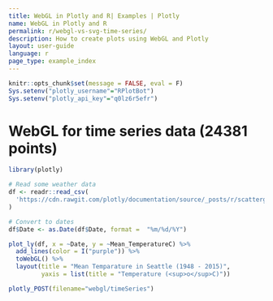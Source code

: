 ```yaml
---
title: WebGL in Plotly and R| Examples | Plotly
name: WebGL in Plotly and R
permalink: r/webgl-vs-svg-time-series/
description: How to create plots using WebGL and Plotly
layout: user-guide
language: r
page_type: example_index
---
```


```r
knitr::opts_chunk$set(message = FALSE, eval = F)
Sys.setenv("plotly_username"="RPlotBot")
Sys.setenv("plotly_api_key"="q0lz6r5efr")
```

# WebGL for time series data (24381 points)

```r
library(plotly)

# Read some weather data
df <- readr::read_csv(
  'https://cdn.rawgit.com/plotly/documentation/source/_posts/r/scattergl/weather-data.csv'
)

# Convert to dates
df$Date <- as.Date(df$Date, format =  "%m/%d/%Y")

plot_ly(df, x = ~Date, y = ~Mean_TemperatureC) %>% 
  add_lines(color = I("purple")) %>%
  toWebGL() %>%
  layout(title = "Mean Temparature in Seattle (1948 - 2015)",
         yaxis = list(title = "Temperature (<sup>o</sup>C)"))
```

```r
plotly_POST(filename="webgl/timeSeries")
```